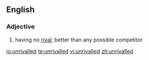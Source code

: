 ==English==

===Adjective===
{{en-adj|-}}

# having no [[rival]]; better than any possible competitor

[[io:unrivalled]]
[[te:unrivalled]]
[[vi:unrivalled]]
[[zh:unrivalled]]